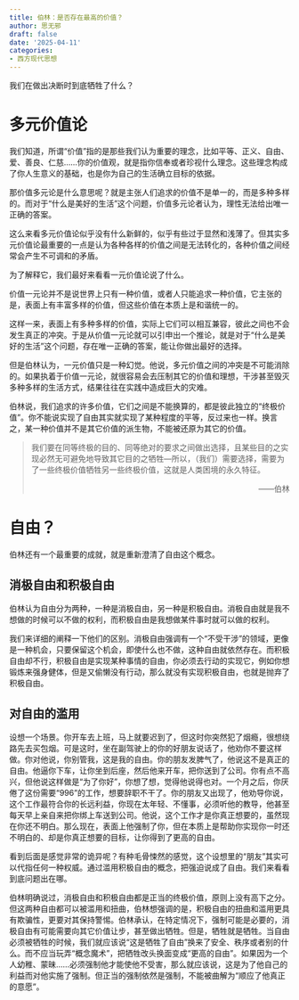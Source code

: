 ```yaml
---
title: 伯林：是否存在最高的价值？
author: 思无邪
draft: false
date: '2025-04-11'
categories:
- 西方现代思想
---
```

我们在做出决断时到底牺牲了什么？
<!--more-->

# 多元价值论

我们知道，所谓“价值”指的是那些我们认为重要的理念，比如平等、正义、自由、爱、善良、仁慈……你的价值观，就是指你信奉或者珍视什么理念。这些理念构成了你人生意义的基础，也是你为自己的生活确立目标的依据。

那价值多元论是什么意思呢？就是主张人们追求的价值不是单一的，而是多种多样的。而对于“什么是美好的生活”这个问题，价值多元论者认为，理性无法给出唯一正确的答案。

这么来看多元价值论似乎没有什么新鲜的，似乎有些过于显然和浅薄了。但其实多元价值论最重要的一点是认为各种各样的价值之间是无法转化的，各种价值之间经常会产生不可调和的矛盾。

为了解释它，我们最好来看看一元价值论说了什么。

价值一元论并不是说世界上只有一种价值，或者人只能追求一种价值，它主张的是，表面上有丰富多样的价值，但这些价值在本质上是和谐统一的。

这样一来，表面上有多种多样的价值，实际上它们可以相互兼容，彼此之间也不会发生真正的冲突。于是从价值一元论就可以引申出一个推论，就是对于“什么是美好的生活”这个问题，存在唯一正确的答案，能让你做出最好的选择。

但是伯林认为，一元价值只是一种幻觉。他说，多元价值之间的冲突是不可能消除的。如果执着于价值一元论，就很容易会去压制其它的价值和理想，干涉甚至毁灭多种多样的生活方式，结果往往在实践中造成巨大的灾难。

伯林说，我们追求的许多价值，它们之间是不能换算的，都是彼此独立的“终极价值”。你不能说实现了自由其实就实现了某种程度的平等，反过来也一样。换言之，某一种价值并不是其它价值的派生物，不能被还原为其它的价值。

> 我们要在同等终极的目的、同等绝对的要求之间做出选择，且某些目的之实现必然无可避免地导致其它目的之牺牲—所以，（我们）需要选择，需要为了一些终极价值牺牲另一些终极价值，这就是人类困境的永久特征。
>
> <p align="right">——伯林</p>

# 自由？

伯林还有一个最重要的成就，就是重新澄清了自由这个概念。

## 消极自由和积极自由

伯林认为自由分为两种，一种是消极自由，另一种是积极自由。消极自由就是我不想做的时候可以不做的权利，而积极自由是我想做某件事时就可以做的权利。

我们来详细的阐释一下他们的区别。消极自由强调有一个“不受干涉”的领域，更像是一种机会，只要保留这个机会，即使什么也不做，这种自由就依然存在。而积极自由却不行，积极自由是实现某种事情的自由，你必须去行动的实现它，例如你想锻炼来强身健体，但是又偷懒没有行动，那么就没有实现积极自由，也就是抛弃了积极自由。

## 对自由的滥用

设想一个场景。你开车去上班，马上就要迟到了，但这时你突然犯了烟瘾，很想绕路先去买包烟。可是这时，坐在副驾驶上的你的好朋友说话了，他劝你不要这样做。你对他说，你别管我，这是我的自由。你的朋友发脾气了，他说这不是真正的自由。他逼你下车，让你坐到后座，然后他来开车，把你送到了公司。你有点不高兴，但他说这样做是“为了你好”，你想了想，觉得他说得也对。一个月之后，你厌倦了这份需要“996”的工作，想要辞职不干了。你的朋友又出现了，他劝导你说，这个工作最符合你的长远利益，你现在太年轻、不懂事，必须听他的教导，他甚至每天早上亲自来把你绑上车送到公司。他说，这个工作才是你真正想要的，虽然现在你还不明白。那么现在，表面上他强制了你，但在本质上是帮助你实现你一时还不明白的、却是你真正想要的目标，让你得到了更高的自由。

看到后面是感觉非常的诡异呢？有种毛骨悚然的感觉，这个设想里的“朋友”其实可以代指任何一种权威。通过滥用积极自由的概念，把强迫说成了自由。我们来看看到底问题出在哪。

伯林明确说过，消极自由和积极自由都是正当的终极价值，原则上没有高下之分。但这两种自由都可以被滥用和扭曲，伯林想强调的是，积极自由的扭曲和滥用更具有欺骗性，更要对其保持警惕。伯林承认，在特定情况下，强制可能是必要的，消极自由有可能需要向其它价值让步，甚至做出牺牲。但是，牺牲就是牺牲。当自由必须被牺牲的时候，我们就应该说“这是牺牲了自由”换来了安全、秩序或者别的什么。而不应当玩弄“概念魔术”，把牺牲改头换面变成“更高的自由”。如果因为一个人幼稚、蒙昧……必须强制他才能使他不受害，那么就应该说，这是为了他自己的利益而对他实施了强制。但正当的强制依然是强制，不能被曲解为“顺应了他真正的意愿”。



